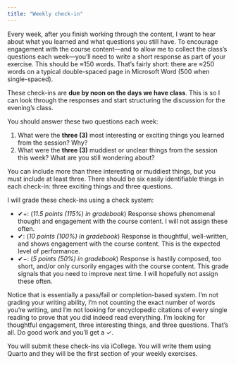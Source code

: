 ```yaml
---
title: "Weekly check-in"
---
```


Every week, after you finish working through the content, I want to hear about what you learned and what questions you still have. To encourage engagement with the course content—and to allow me to collect the class's questions each week—you'll need to write a short response as part of your exercise. This should be ≈150 words. That's fairly short: there are ≈250 words on a typical double-spaced page in Microsoft Word (500 when single-spaced).

These check-ins are **due by noon on the days we have class**. This is so I can look through the responses and start structuring the discussion for the evening's class.

You should answer these two questions each week:

1. What were the **three (3)** most interesting or exciting things you learned from the session? Why?
2. What were the **three (3)** muddiest or unclear things from the session this week? What are you still wondering about?

You can include more than three interesting or muddiest things, but you must include at least three. There should be six easily identifiable things in each check-in: three exciting things and three questions.

I will grade these check-ins using a check system:

- ✔+: (*11.5 points (115%) in gradebook*) Response shows phenomenal thought and engagement with the course content. I will not assign these often.
- ✔: (*10 points (100%) in gradebook*) Response is thoughtful, well-written, and shows engagement with the course content. This is the expected level of performance.
- ✔−: (*5 points (50%) in gradebook*) Response is hastily composed, too short, and/or only cursorily engages with the course content. This grade signals that you need to improve next time. I will hopefully not assign these often.

Notice that is essentially a pass/fail or completion-based system. I'm not grading your writing ability, I'm not counting the exact number of words you're writing, and I'm not looking for encyclopedic citations of every single reading to prove that you did indeed read everything. I'm looking for thoughtful engagement, three interesting things, and three questions. That's all. Do good work and you'll get a ✓.

You will submit these check-ins via iCollege. You will write them using Quarto and they will be the first section of your weekly exercises.
